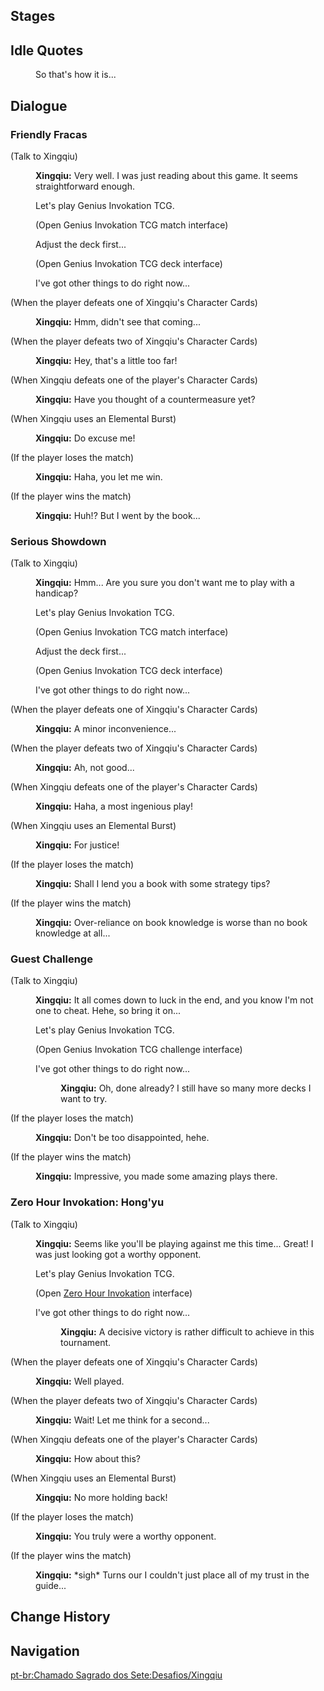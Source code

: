 {{Genius Invokation TCG Character Stages Intro}}

==Stages==
{{Genius Invokation TCG Stages/Detailed|Xingqiu}}

==Idle Quotes==
{{Dialogue Start}}
:{{DIcon|Idle}} So that's how it is...
{{Dialogue End}}

==Dialogue==
===Friendly Fracas===
{{Dialogue Start}}
;(Talk to Xingqiu)
:{{A|vo card xingqiu invite easy 01.ogg}} '''Xingqiu:''' Very well. I was just reading about this game. It seems straightforward enough.
:{{DIcon|TCG}} Let's play Genius Invokation TCG.
:;(Open Genius Invokation TCG match interface)
:{{DIcon}} Adjust the deck first...
:;(Open Genius Invokation TCG deck interface)
:{{DIcon}} I've got other things to do right now...

;(When the player defeats one of Xingqiu's Character Cards)
:{{A|vo card xingqiu ingame easy 02.ogg}} '''Xingqiu:''' Hmm, didn't see that coming...

;(When the player defeats two of Xingqiu's Character Cards)
:{{A|vo card xingqiu ingame easy 03.ogg}} '''Xingqiu:''' Hey, that's a little too far!

;(When Xingqiu defeats one of the player's Character Cards)
:{{A|vo card xingqiu ingame easy 01.ogg}} '''Xingqiu:''' Have you thought of a countermeasure yet?

;(When Xingqiu uses an Elemental Burst)
:{{A|vo card xingqiu ingame easy 04.ogg}} '''Xingqiu:''' Do excuse me!

;(If the player loses the match)
:{{A|vo card xingqiu invite easy 02.ogg}} '''Xingqiu:''' Haha, you let me win.

;(If the player wins the match)
:{{A|vo card xingqiu invite easy 03.ogg}} '''Xingqiu:''' Huh!? But I went by the book...
{{Dialogue End}}

===Serious Showdown===
{{Dialogue Start}}
;(Talk to Xingqiu)
:{{A|vo card xingqiu invite hard 01.ogg}} '''Xingqiu:''' Hmm... Are you sure you don't want me to play with a handicap?
:{{DIcon|TCG}} Let's play Genius Invokation TCG.
:;(Open Genius Invokation TCG match interface)
:{{DIcon}} Adjust the deck first...
:;(Open Genius Invokation TCG deck interface)
:{{DIcon}} I've got other things to do right now...

;(When the player defeats one of Xingqiu's Character Cards)
:{{A|vo card xingqiu ingame hard 02.ogg}} '''Xingqiu:''' A minor inconvenience...

;(When the player defeats two of Xingqiu's Character Cards)
:{{A|vo card xingqiu ingame hard 03.ogg}} '''Xingqiu:''' Ah, not good...

;(When Xingqiu defeats one of the player's Character Cards)
:{{A|vo card xingqiu ingame hard 01.ogg}} '''Xingqiu:''' Haha, a most ingenious play!

;(When Xingqiu uses an Elemental Burst)
:{{A|vo card xingqiu ingame hard 04.ogg}} '''Xingqiu:''' For justice!

;(If the player loses the match)
:{{A|vo card xingqiu invite hard 02.ogg}} '''Xingqiu:''' Shall I lend you a book with some strategy tips?

;(If the player wins the match)
:{{A|vo card xingqiu invite hard 03.ogg}} '''Xingqiu:''' Over-reliance on book knowledge is worse than no book knowledge at all...
{{Dialogue End}}

===Guest Challenge===
{{Dialogue Start}}
;(Talk to Xingqiu)
:{{A|vo card xingqiu freetalk 01.ogg}} '''Xingqiu:''' It all comes down to luck in the end, and you know I'm not one to cheat. Hehe, so bring it on...
:{{DIcon|TCG}} Let's play Genius Invokation TCG.
:;(Open Genius Invokation TCG challenge interface)
:{{DIcon}} I've got other things to do right now...
::{{A|vo card xingqiu leave 01.ogg}} '''Xingqiu:''' Oh, done already? I still have so many more decks I want to try.

;(If the player loses the match)
:{{A|vo card xingqiu endofgame win 01.ogg}} '''Xingqiu:''' Don't be too disappointed, hehe.

;(If the player wins the match)
:{{A|vo card xingqiu endofgame fail 01.ogg}} '''Xingqiu:''' Impressive, you made some amazing plays there.
{{Dialogue End}}

===Zero Hour Invokation: Hong'yu===
{{Dialogue Start}}
;(Talk to Xingqiu)
:{{A|vo card xingqiu event invite start 01.ogg}} '''Xingqiu:''' Seems like you'll be playing against me this time... Great! I was just looking got a worthy opponent.
:{{DIcon|TCG}} Let's play Genius Invokation TCG.
:;(Open [[Duel! The Summoners' Summit!/Zero Hour Invokation|Zero Hour Invokation]] interface)
:{{DIcon}} I've got other things to do right now...
::{{A|vo card xingqiu event invite leave 01.ogg}} '''Xingqiu:''' A decisive victory is rather difficult to achieve in this tournament.

;(When the player defeats one of Xingqiu's Character Cards)
:{{A|vo card xingqiu event ingame 02.ogg}} '''Xingqiu:''' Well played.

;(When the player defeats two of Xingqiu's Character Cards)
:{{A|vo card xingqiu event ingame 03.ogg}} '''Xingqiu:''' Wait! Let me think for a second...

;(When Xingqiu defeats one of the player's Character Cards)
:{{A|vo card xingqiu event ingame 01.ogg}} '''Xingqiu:''' How about this?

;(When Xingqiu uses an Elemental Burst)
:{{A|vo card xingqiu event ingame 04.ogg}} '''Xingqiu:''' No more holding back!

;(If the player loses the match)
:{{A|vo card xingqiu event invite win 01.ogg}} '''Xingqiu:''' You truly were a worthy opponent.

;(If the player wins the match)
:{{A|vo card xingqiu event invite fail 01.ogg}} '''Xingqiu:''' *sigh* Turns our I couldn't just place all of my trust in the guide...
{{Dialogue End}}

==Change History==
{{Change History|3.3}}

==Navigation==
{{Genius Invokation TCG Stages Navbox}}
[[pt-br:Chamado Sagrado dos Sete:Desafios/Xingqiu]]